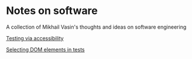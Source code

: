 
# Notes on software

A collection of Mikhail Vasin's thoughts and ideas on software engineering

[Testing via accessibility](/posts/testing-via-a11y)

[Selecting DOM elements in tests](/posts/selecting-dom-elements)

